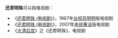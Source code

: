 '''还君明珠'''可以指电视剧：
*《[[还君明珠_(电视剧)|还君明珠 (电视剧)]]》，1987年[[臺灣電視公司|台视]][[苏明明|苏明明]]版电视剧
*《[[还君明珠_(电视剧)|还君明珠 (电视剧)]]》，2007年[[中国中央电视台|央视]][[董洁|董洁]]版电视剧
*《[[大清后宫|大清后宫]]》之《还君明珠》，电视剧

{{disambig|H|cat=四字作品消歧义}}